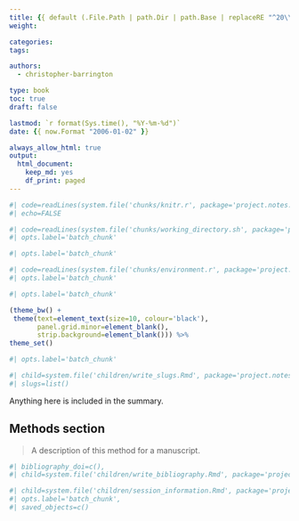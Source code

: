 ```yaml
---
title: {{ default (.File.Path | path.Dir | path.Base | replaceRE "^20\\d+-\\d+-\\d+-" "" | humanize | title) (getenv "TITLE") }}
weight: 

categories:
tags:

authors:
  - christopher-barrington

type: book
toc: true
draft: false

lastmod: `r format(Sys.time(), "%Y-%m-%d")`
date: {{ now.Format "2006-01-02" }}

always_allow_html: true
output:
  html_document:
    keep_md: yes
    df_print: paged
---
```


<!-- initial set up chunks are invisible -->

<!-- read the standard knitr setup script -->
```r
#| code=readLines(system.file('chunks/knitr.r', package='project.notes.tools')),
#| echo=FALSE
```

<!-- make subdirectories to write into/any bash work -->
```bash
#| code=readLines(system.file('chunks/working_directory.sh', package='project.notes.tools')),
#| opts.label='batch_chunk'
```

<!-- load any packages for the workbook -->
```r
#| opts.label='batch_chunk'
```

<!-- read the standard setup script, loading well-used libraries -->
```r
#| code=readLines(system.file('chunks/environment.r', package='project.notes.tools')),
#| opts.label='batch_chunk'
```

<!-- set a ggplot theme to use as a base in the workbook -->
```r
#| opts.label='batch_chunk'

(theme_bw() +
 theme(text=element_text(size=10, colour='black'),
       panel.grid.minor=element_blank(),
       strip.background=element_blank())) %>%
theme_set()
```

<!-- any final things to set for this workbook -->
```r
#| opts.label='batch_chunk'
```

<!-- define shortcut links to other reports here for ease and reuse -->
```r
#| child=system.file('children/write_slugs.Rmd', package='project.notes.tools'),
#| slugs=list()
```

[CRICK]: https://www.crick.ac.uk

<!-- end of initial set up chunks -->

Anything here is included in the summary.

<!--more-->

















<!-- a methods section for a manuscript, use {{< textcite "author-year" >}} -->

## Methods section

> A description of this method for a manuscript.

<!-- include a references section; DOIs for software used in the workbook or to generate presented results, a named vector of strings -->
```r
#| bibliography_doi=c(),
#| child=system.file('children/write_bibliography.Rmd', package='project.notes.tools')
```

<!-- include a session information section -->
```r
#| child=system.file('children/session_information.Rmd', package='project.notes.tools'),
#| opts.label='batch_chunk',
#| saved_objects=c()
```
